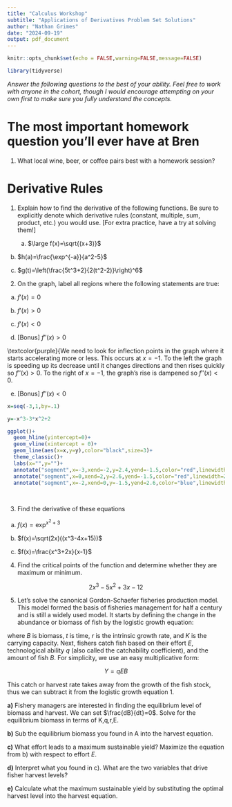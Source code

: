 ```yaml
---
title: "Calculus Workshop"
subtitle: "Applications of Derivatives Problem Set Solutions"
author: "Nathan Grimes"
date: "2024-09-19"
output: pdf_document
---
```


```r
knitr::opts_chunk$set(echo = FALSE,warning=FALSE,message=FALSE)

library(tidyverse)
```

*Answer the following questions to the best of your ability. Feel free to work with anyone in the cohort, though I would encourage attempting on your own first to make sure you fully understand the concepts.*

# The most important homework question you'll ever have at Bren

1) What local wine, beer, or coffee pairs best with a homework session?

\textcolor{blue}{Personal preference, Third Window has the best smash burgers and McConnell's ice cream shakes and a great selection of beer. Muni wine and caje coffee share the courtyard if that's more your style}

# Derivative Rules

1) Explain how to find the derivative of the following functions. Be sure to explicitly denote which derivative rules (constant, multiple, sum, product, etc.) you would use. [For extra practice, have a try at solving them!]

    a) $\large f(x)=\sqrt{(x+3)}$
    
\textcolor{blue}{Chain rule, but the $\frac{du}{dx}=1$ so it would look like we only need the power rule. We need to keep $(x+3)$}

\begin{align}
f(x)&=\sqrt{(x+3)}\\
f'(x)&=\frac{1}{2\sqrt{(x+3)}}
\end{align}

    
b) $h(a)=\frac{\exp^{-a}}{a^2-5}$
    
\textcolor{blue}{First we would use Quotient rule then to solve for the individual derivatives, exponent with chain rule and then power rule}

\begin{align}
h(a)&=\frac{\exp^{-a}}{a^2-5} \\
h'(a)&=\frac{-(a^2-5)e^{-a}-(2a)e^{-a}}{(a^2-5)^2}
\end{align}

c) $g(t)=\left(\frac{5t^3+2}{2(t^2-2)}\right)^6$
    
\textcolor{blue}{First chain rule, but in the u-substitution we have to use the quotient and power rules}

\begin{align}
g(t)&=\left(\frac{5t^3+2}{2(t^2-2)}\right)^6 \\
g(t)&=u(t)^6  &u=\frac{5t^3+2}{2(t^2-2)}\\
g'(t)&=6(u(t))^5  &\frac{du}{dx}=\frac{2(t^2-2)15t^2-4t(5t^3+2)}{(2(t^2-2))^2} \\
g'(t)&=6(u(t))^5* \frac{2(t^2-2)15t^2-4t(5t^3+2)}{(2(t^2-2))^2} \\
g'(t)&=6\left(\frac{5t^3+2}{2(t^2-2)}\right)^5\frac{2(t^2-2)15t^2-4t(5t^3+2)}{(2(t^2-2))^2}
\end{align}
    
2) On the graph, label all regions where the following statements are true:

a) $f'(x)=0$
    
\textcolor{orange}{At the max and min $x=-2$ and $x=2$}
    
b) $f'(x)>0$
    
\textcolor{blue}{$-2<x<0$}
    
c) $f'(x)<0$

\textcolor{red}{$-\infty<x<-2$ and $0<x<\infty$}
    
    
d) [Bonus] $f''(x)>0$
    
\textcolor{purple}{We need to look for inflection points in the graph where it starts accelerating more or less. This occurs at $x=-1$. To the left the graph is speeding up its decrease until it changes directions and then rises quickly so $f''(x)>0$. To the right of $x=-1$, the graph's rise is dampened so $f''(x)<0$.

    
e) [Bonus] $f''(x)<0$
    
\textcolor{purple}{See above}
    
```r
x=seq(-3,1,by=.1)

y=-x^3-3*x^2+2

ggplot()+
  geom_hline(yintercept=0)+
  geom_vline(xintercept = 0)+
  geom_line(aes(x=x,y=y),color="black",size=3)+
  theme_classic()+
  labs(x="",y="")+
  annotate("segment",x=-3,xend=-2,y=2.4,yend=-1.5,color="red",linewidth=2)+
  annotate("segment",x=0,xend=2,y=2.6,yend=-1.5,color="red",linewidth=2)+
  annotate("segment",x=-2,xend=0,y=-1.5,yend=2.6,color="blue",linewidth=2)
  
  
```
    
\pagebreak

3)  Find the derivative of these equations

a) $f(x)=\exp^{x^2+3}$

\begin{align}
f(x)&=e^{x^2+3}\\
f'(x)&=2x e^{x^2+3}
\end{align}
    
b) $f(x)=\sqrt(2x)((x^3-4x+15))$

\begin{align}
f(x)&=\sqrt{(2x)}((x^3-4x+15)) \\
f'(x)&=\frac{1}{\sqrt{2x}}(x^3-4x+15)+\sqrt{2x}(3x^2-4)
\end{align}
    
c) $f(x)=\frac{x^3+2x}{x-1}$

\begin{align}
f(x)&=\frac{x^3+2x}{x-1}\\
f'(x)&=\frac{(x-1)(3x^2+2)-(x^3+2x)(1)}{(x-1)^2}
\end{align}
    
4) Find the critical points of the function and determine whether they are maximum or minimum.

$$
2x^3-5x^2+3x-12
$$

\begin{align}
f'(x)&=6x^2-10x+3=0 &\textcolor{blue}{\text{Use the Quadratic formula to solve}}\\
x&\approx 1.27  &x\approx 0.39 \\
f''(x)&=12x-10 \\
f''(1.27)&>0  &f''(0.39)&<0
\end{align}

\textcolor{blue}{Based on the first and second order conditions, there are two optimas for this function at $x\approx 1.27$ and $x\approx 0.39$. Plugging into the second order conditions we can see that $x\approx 0.39$ is a maximum and $x\approx 1.27$ is a minimum.}

\pagebreak
    
5) Let's solve the canonical Gordon-Schaefer fisheries production model. This model formed the basis of fisheries management for half a century and is still a widely used model. It starts by defining the change in the abundance or biomass of fish by the logistic growth equation:

\begin{equation}
\frac{dB}{dt}=rB(t)(1-\frac{B(t)}{K})
\end{equation}

where $B$ is biomass, $t$ is time, $r$ is the intrinsic growth rate, and $K$ is the carrying capacity. Next, fishers catch fish based on their effort $E$, technological ability $q$ (also called the catchability coefficient), and the amount of fish $B$. For simplicity, we use an easy multiplicative form:

$$
Y=qEB
$$

This catch or harvest rate takes away from the growth of the fish stock, thus we can subtract it from the logistic growth equation 1. 

\begin{equation}
\frac{dB}{dt}=rB(t)(1-\frac{B(t)}{K})-Y
\end{equation}

**a)** Fishery managers are interested in finding the equilibrium level of biomass and harvest. We can set $\frac{dB}{dt}=0$. Solve for the equilibrium biomass in terms of K,q,r,E.

\textcolor{blue}{Solution}

\begin{align}
0=rB(1-\frac{B}{K})-qEB \\
qEB=rB(1-\frac{B}{K})\\
qE=r(1-\frac{B}{K})\\
\frac{rB}{K}=r-qE \\
B=K(1-\frac{qE}{r})
\end{align}

**b)** Sub the equilibrium biomass you found in A into the harvest equation. 

\textcolor{blue}{Solution}

\begin{align}
Y=qEB \\
Y=qEK(1-\frac{qE}{r})
\end{align}

**c)** What effort leads to a maximum sustainable yield? Maximize the equation from b) with respect to effort $E$.

\textcolor{blue}{We can use either the product rule or distribute the E. It's easier algebra in this case to distribute the terms then take the derivative}

\begin{align}
Y=qEK-\frac{q^2E^2K}{r}\\
\frac{dY}{dE}=qK-\frac{2q^2EK}{r}=0 \\
qK=\frac{2q^2EK}{r}\\
\frac{r}{2q}=E^*
\end{align}

**d)** Interpret what you found in c). What are the two variables that drive fisher harvest levels?

\textcolor{blue}{The amount of effort that leads to the most amount of catch is driven entirely by the rate of growth of fish stocks and the ability of fishers to catch them. If $q$ catchability goes up, fishers become more efficient and need less effort to reach max harvest. Faster growing species allow for more growth and thus more effort to catch them.}

**e)** Calculate what the maximum sustainable yield by substituting the optimal harvest level into the harvest equation.

\begin{align}
Y_{MSY}=\frac{qrK}{2q}-\frac{q^2(\frac{r}{2q})^2K}{r}\\
Y_{MSY}=\frac{rK}{2}-\frac{rK}{4}\\
Y_{MSY}=\frac{Kr}{4}
\end{align}